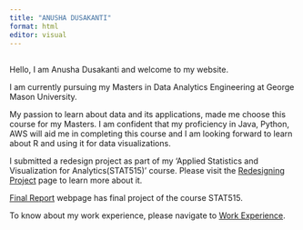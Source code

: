 ```yaml
---
title: "ANUSHA DUSAKANTI"
format: html
editor: visual
---
```


## 

Hello, I am Anusha Dusakanti and welcome to my website.

I am currently pursuing my Masters in Data Analytics Engineering at George Mason University.

My passion to learn about data and its applications, made me choose this course for my Masters. I am confident that my proficiency in Java, Python, AWS will aid me in completing this course and I am looking forward to learn about R and using it for data visualizations.

I submitted a redesign project as part of my 'Applied Statistics and Visualization for Analytics(STAT515)' course. Please visit the [Redesigning Project](https://anushadusakanti15.github.io/Redesign.html) page to learn more about it.

[Final Report](https://anushadusakanti15.github.io/FinalReport.html) webpage has final project of the course STAT515.

To know about my work experience, please navigate to [Work Experience](https://anushadusakanti15.github.io/about.html).
